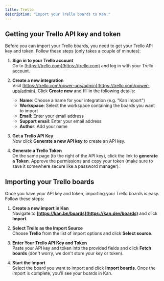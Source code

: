```yaml
---
title: Trello
description: "Import your Trello boards to Kan."
---
```


## Getting your Trello API key and token

Before you can import your Trello boards, you need to get your Trello API key and token. Follow these steps (only takes a couple of minutes):

1. **Sign in to your Trello account**  
   Go to [https://trello.com](https://trello.com) and log in with your Trello account.

2. **Create a new integration**  
   Visit [https://trello.com/power-ups/admin](https://trello.com/power-ups/admin). Click **Create new** and fill in the following details:

   - **Name**: Choose a name for your integration (e.g. "Kan Import")
   - **Workspace**: Select the workspace containing the boards you want to import
   - **Email**: Enter your email address
   - **Support email**: Enter your email address
   - **Author**: Add your name

3. **Get a Trello API Key**  
   Now click **Generate a new API key** to create an API key.

4. **Generate a Trello Token**  
   On the same page (to the right of the API key), click the link to **generate a Token**. Approve the permissions and copy your token (make sure to save it somewhere secure like a password manager).

## Importing your Trello boards

Once you have your API key and token, importing your Trello boards is easy. Follow these steps:

1. **Create a new import in Kan**  
   Navigate to **[https://kan.bn/boards](https://kan.dev/boards)** and click **Import**.

2. **Select Trello as the Import Source**  
   Choose **Trello** from the list of import options and click **Select source**.

3. **Enter Your Trello API Key and Token**  
   Paste your API key and token into the provided fields and click **Fetch boards** (don't worry, we don't store your key or token).

4. **Start the Import**  
   Select the board you want to import and click **Import boards**. Once the import is complete, you'll see your boards in Kan.
